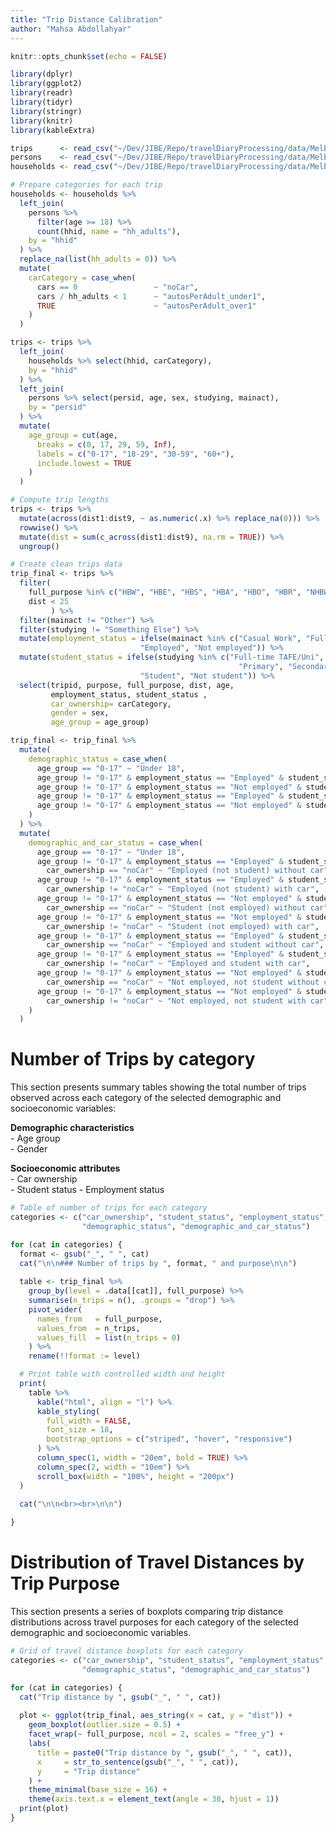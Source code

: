 ```yaml
---
title: "Trip Distance Calibration"
author: "Mahsa Abdollahyar"
---
```


```r
knitr::opts_chunk$set(echo = FALSE)

library(dplyr)
library(ggplot2)
library(readr)
library(tidyr)
library(stringr)
library(knitr)
library(kableExtra)

trips      <- read_csv("~/Dev/JIBE/Repo/travelDiaryProcessing/data/Melbourne/trips.csv")
persons    <- read_csv("~/Dev/JIBE/Repo/travelDiaryProcessing/data/Melbourne/persons.csv")
households <- read_csv("~/Dev/JIBE/Repo/travelDiaryProcessing/data/Melbourne/households.csv")

```

```r

# Prepare categories for each trip
households <- households %>%
  left_join(
    persons %>%
      filter(age >= 18) %>%
      count(hhid, name = "hh_adults"),
    by = "hhid"
  ) %>%
  replace_na(list(hh_adults = 0)) %>%
  mutate(
    carCategory = case_when(
      cars == 0                 ~ "noCar",
      cars / hh_adults < 1      ~ "autosPerAdult_under1",
      TRUE                      ~ "autosPerAdult_over1"
    )
  )

trips <- trips %>%
  left_join(
    households %>% select(hhid, carCategory),
    by = "hhid"
  ) %>% 
  left_join(
    persons %>% select(persid, age, sex, studying, mainact),
    by = "persid"
  ) %>%
  mutate(
    age_group = cut(age,
      breaks = c(0, 17, 29, 59, Inf),
      labels = c("0-17", "18-29", "30-59", "60+"),
      include.lowest = TRUE
    )
  )

# Compute trip lengths
trips <- trips %>%
  mutate(across(dist1:dist9, ~ as.numeric(.x) %>% replace_na(0))) %>%
  rowwise() %>%
  mutate(dist = sum(c_across(dist1:dist9), na.rm = TRUE)) %>%
  ungroup()

# Create clean trips data
trip_final <- trips %>%  
  filter(
    full_purpose %in% c("HBW", "HBE", "HBS", "HBA", "HBO", "HBR", "NHBW", "NHBO"), 
    dist < 25
         ) %>% 
  filter(mainact != "Other") %>% 
  filter(studying != "Something Else") %>% 
  mutate(employment_status = ifelse(mainact %in% c("Casual Work", "Full-time Work", "Part-time Work"),
                             "Employed", "Not employed")) %>% 
  mutate(student_status = ifelse(studying %in% c("Full-time TAFE/Uni", "Part-time TAFE/Uni", 
                                                   "Primary", "Secondary"),
                             "Student", "Not student")) %>% 
  select(tripid, purpose, full_purpose, dist, age,
         employment_status, student_status ,
         car_ownership= carCategory,  
         gender = sex, 
         age_group = age_group)

trip_final <- trip_final %>%
  mutate(
    demographic_status = case_when(
      age_group == "0-17" ~ "Under 18",
      age_group != "0-17" & employment_status == "Employed" & student_status == "Not student" ~ "Employed (not student)",
      age_group != "0-17" & employment_status == "Not employed" & student_status == "Student" ~ "Student (not employed)",
      age_group != "0-17" & employment_status == "Employed" & student_status == "Student" ~ "Employed and student",
      age_group != "0-17" & employment_status == "Not employed" & student_status == "Not student" ~ "Not employed, not student"
    )
  ) %>%
  mutate(
    demographic_and_car_status = case_when(
      age_group == "0-17" ~ "Under 18",
      age_group != "0-17" & employment_status == "Employed" & student_status == "Not student" &
        car_ownership == "noCar" ~ "Employed (not student) without car",
      age_group != "0-17" & employment_status == "Employed" & student_status == "Not student" & 
        car_ownership != "noCar" ~ "Employed (not student) with car",
      age_group != "0-17" & employment_status == "Not employed" & student_status == "Student" & 
        car_ownership == "noCar" ~ "Student (not employed) without car",
      age_group != "0-17" & employment_status == "Not employed" & student_status == "Student" & 
        car_ownership != "noCar" ~ "Student (not employed) with car",
      age_group != "0-17" & employment_status == "Employed" & student_status == "Student" & 
        car_ownership == "noCar" ~ "Employed and student without car",
      age_group != "0-17" & employment_status == "Employed" & student_status == "Student" & 
        car_ownership != "noCar" ~ "Employed and student with car",
      age_group != "0-17" & employment_status == "Not employed" & student_status == "Not student" & 
        car_ownership == "noCar" ~ "Not employed, not student without carr",
      age_group != "0-17" & employment_status == "Not employed" & student_status == "Not student" & 
        car_ownership != "noCar" ~ "Not employed, not student with car"
    )
  )


``` 

# Number of Trips by category

This section presents summary tables showing the total number of trips observed across each category of the selected demographic and socioeconomic variables:

 **Demographic characteristics**   
 - Age group  
 - Gender

**Socioeconomic attributes**  
- Car ownership  
- Student status
- Employment status

```r

# Table of number of trips for each category
categories <- c("car_ownership", "student_status", "employment_status", "age_group", "gender", 
                "demographic_status", "demographic_and_car_status")

for (cat in categories) {
  format <- gsub("_", " ", cat)
  cat("\n\n### Number of trips by ", format, " and purpose\n\n")
  
  table <- trip_final %>%
    group_by(level = .data[[cat]], full_purpose) %>%
    summarise(n_trips = n(), .groups = "drop") %>%
    pivot_wider(
      names_from   = full_purpose,
      values_from  = n_trips,
      values_fill  = list(n_trips = 0)
    ) %>%
    rename(!!format := level)

  # Print table with controlled width and height
  print(
    table %>%
      kable("html", align = "l") %>%
      kable_styling(
        full_width = FALSE,
        font_size = 18,
        bootstrap_options = c("striped", "hover", "responsive")
      ) %>%
      column_spec(1, width = "20em", bold = TRUE) %>%
      column_spec(2, width = "10em") %>%
      scroll_box(width = "100%", height = "200px")
  )
  
  cat("\n\n<br><br>\n\n")

}

```

# Distribution of Travel Distances by Trip Purpose

This section presents a series of boxplots comparing trip distance distributions across travel purposes for each category of the selected demographic and socioeconomic variables.

```r

# Grid of travel distance boxplots for each category
categories <- c("car_ownership", "student_status", "employment_status", "age_group", "gender", 
                "demographic_status", "demographic_and_car_status")

for (cat in categories) {
  cat("Trip distance by ", gsub("_", " ", cat))
  
  plot <- ggplot(trip_final, aes_string(x = cat, y = "dist")) +
    geom_boxplot(outlier.size = 0.5) +
    facet_wrap(~ full_purpose, ncol = 2, scales = "free_y") +
    labs(
      title = paste0("Trip distance by ", gsub("_", " ", cat)),
      x     = str_to_sentence(gsub("_", " ", cat)),
      y     = "Trip distance"
    ) +
    theme_minimal(base_size = 16) +
    theme(axis.text.x = element_text(angle = 30, hjust = 1))
  print(plot)
}

```
